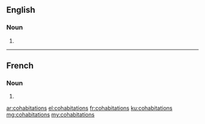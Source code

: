 ==English==

===Noun===
{{head|en|plural}}

# {{plural of|cohabitation|lang=en}}

----

==French==

===Noun===
{{head|fr|plural|g=f}}

# {{plural of|cohabitation|lang=fr}}

[[ar:cohabitations]]
[[el:cohabitations]]
[[fr:cohabitations]]
[[ku:cohabitations]]
[[mg:cohabitations]]
[[my:cohabitations]]